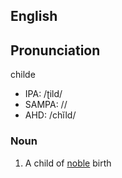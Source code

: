 ==English==
==Pronunciation==
childe
*IPA: /ʈild/
*SAMPA: //
*AHD: /chĭld/

===Noun===
#A child of [[noble]] birth